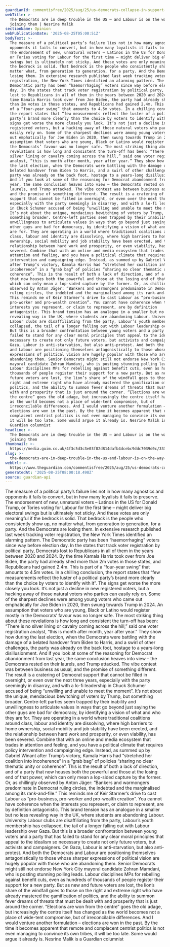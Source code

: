 ```yaml
---
guardianId: commentisfree/2025/aug/25/us-democrats-collapse-in-support-labour-uk
webTitle: >-
  The Democrats are in deep trouble in the US – and Labour is on the way to
  joining them | Nesrine Malik
sectionName: Opinion
webPublicationDate: '2025-08-25T05:00:51Z'
bodyText: >-
  The measure of a political party’s failure lies not in how many agnostics and
  opponents it fails to convert, but in how many loyalists it fails to preserve.
  The endorsement of new, unnatural voters – Latinos in the US for Donald Trump,
  or Tories voting for Labour for the first time – might deliver big electoral
  swings but is ultimately not sticky. And these votes are only meaningful if
  the bedrock is solid. That bedrock is the people who consistently show up, no
  matter what, from generation to generation, for a party. And the Democrats are
  losing them. In extensive research published last week tracking voter
  registration, the New York Times identified an alarming pattern. The
  Democratic party has been “haemorrhaging” voters since way before election
  day. In the states that track voter registration by political party, Democrats
  lost to Republicans in all of them in the years between 2020 and 2024. By the
  time Kamala Harris took over from Joe Biden, the party had already shed more
  than 2m votes in those states, and Republicans had gained 2.4m. This is part
  of a “four-year swing” that amounts to 4.5m votes. In a chilling conclusion,
  the report states that “few measurements reflect the luster of a political
  party’s brand more clearly than the choice by voters to identify with it”. The
  signs get worse the more closely you look. It’s not just a decline in new
  registered voters, but a hacking away of those natural voters who parties can
  easily rely on. Some of the sharpest declines were among young voters who came
  out emphatically for Joe Biden in 2020, then swung towards Trump in 2024. An
  assumption that voters who are young, Black or Latino would register mostly in
  the Democrats’ favour was no longer safe. The most striking thing about these
  revelations is how long and consistent the turn-off has been: “There is no
  silver lining or cavalry coming across the hill,” said one voter registration
  analyst, “this is month after month, year after year.” They show how during
  the last election, when the Democrats were battling with the damage of a
  belated handover from Biden to Harris, and a swirl of other challenges, the
  party was already on the back foot, hostage to a years-long disillusionment.
  And if you look at some of the reasoning for Democrat abandonment from last
  year, the same conclusion heaves into view – the Democrats rested on their
  laurels, and Trump attacked. The vibe contest was between business as usual,
  and the promise of something different. The result is a cratering of Democrat
  support that cannot be filled in overnight, or even over the next three years,
  especially with the party seemingly in disarray, and with a lo-fi leadership
  in Chuck Schumer accused of being “unwilling and unable to meet the moment”.
  It’s not about the unique, mendacious bewitching of voters by Trump, but
  something broader. Centre-left parties seem trapped by their inability and
  unwillingness to articulate values in ways that go beyond just saying the
  other guys are bad for democracy, by identifying a vision of what and who they
  are for. They are operating in a world where traditional coalitions around
  class, labour and identity are dissolving, where high barriers to home
  ownership, social mobility and job stability have been erected, and the
  relationship between hard work and prosperity, or even viability, has been
  severed. Combine that with an online and media ecosystem that trades in
  attention and feeling, and you have a political climate that requires policy
  intervention and campaigning edge. Instead, as summed up by Gabriel Winant
  after Trump’s victory, Kamala Harris had “stretched her coalition into
  incoherence” in a “grab bag” of policies “sharing no clear thematic unity or
  coherence”. This is the result of both a lack of direction, and of a party
  that now houses both the powerful and those at the losing end of that power,
  which can only mean a lop-sided capture by the former. Or, as chillingly
  observed by Anton Jäger: “Bankers and warmongers predominate in Democrat
  ruling circles, the indebted and the marginalised among its rank-and-file.”
  This reminds me of Keir Starmer’s drive to cast Labour as “pro-business,
  pro-worker and pro-wealth creation”. You cannot have coherence when the
  interests you represent, or claim to represent, are by definition
  antagonistic. This brand tension has an analogue in a smaller but no less
  revealing way in the UK, where students are abandoning Labour. University
  Labour clubs are disaffiliating from the party, Labour’s youth membership has
  collapsed, the tail of a longer falling out with Labour leadership over Gaza.
  But this is a broader confrontation between young voters and a party that has
  failed to stand for any clear moral principles that appeal to the idealism so
  necessary to create not only future voters, but activists and campaigners. On
  Gaza, Labour is anti-starvation, but also anti-protest. And both the Democrats
  and Labour are positioning themselves antagonistically to those whose sharper
  expressions of political vision are hugely popular with those who are
  abandoning them. Senior Democrats might still not endorse New York City
  mayoral candidate Zohran Mamdani, who is posting stunning polling leads.
  Labour disciplines MPs for rebelling against benefit cuts, even as hundreds of
  thousands of people register their support for a new party. But as new and
  future voters are lost, the lion’s share of the windfall goes to those on the
  right and extreme right who have already mastered the gamification of
  politics, and the ability to summon fever dreams of threats that must be dealt
  with and prosperity that is just around the corner. “Elections are won from
  the centre” goes the old adage, but increasingly the centre itself has changed
  as the world becomes not a place of wide-tent compromise, but of
  irreconcilable differences. And I would venture another formulation –
  elections are won in the past. By the time it becomes apparent that remote and
  complacent centrist politics is not even managing to convince its own tribes,
  it will be too late. Some would argue it already is. Nesrine Malik is a
  Guardian columnist
headline: >-
  The Democrats are in deep trouble in the US – and Labour is on the way to
  joining them
thumbnail: >-
  https://media.guim.co.uk/4f3c5d3c3e03f82d814dafb4dcebc9ddc7039d0c/333_0_2562_2050/500.jpg
slug: >-
  the-democrats-are-in-deep-trouble-in-the-us-and-labour-is-on-the-way-to-joining-them-or-nesrine-malik
webUrl: >-
  https://www.theguardian.com/commentisfree/2025/aug/25/us-democrats-collapse-in-support-labour-uk
generatedAt: '2025-08-25T08:00:18.498Z'
source: guardian-api
---
```

The measure of a political party’s failure lies not in how many agnostics and opponents it fails to convert, but in how many loyalists it fails to preserve. The endorsement of new, unnatural voters – Latinos in the US for Donald Trump, or Tories voting for Labour for the first time – might deliver big electoral swings but is ultimately not sticky. And these votes are only meaningful if the bedrock is solid. That bedrock is the people who consistently show up, no matter what, from generation to generation, for a party. And the Democrats are losing them. In extensive research published last week tracking voter registration, the New York Times identified an alarming pattern. The Democratic party has been “haemorrhaging” voters since way before election day. In the states that track voter registration by political party, Democrats lost to Republicans in all of them in the years between 2020 and 2024. By the time Kamala Harris took over from Joe Biden, the party had already shed more than 2m votes in those states, and Republicans had gained 2.4m. This is part of a “four-year swing” that amounts to 4.5m votes. In a chilling conclusion, the report states that “few measurements reflect the luster of a political party’s brand more clearly than the choice by voters to identify with it”. The signs get worse the more closely you look. It’s not just a decline in new registered voters, but a hacking away of those natural voters who parties can easily rely on. Some of the sharpest declines were among young voters who came out emphatically for Joe Biden in 2020, then swung towards Trump in 2024. An assumption that voters who are young, Black or Latino would register mostly in the Democrats’ favour was no longer safe. The most striking thing about these revelations is how long and consistent the turn-off has been: “There is no silver lining or cavalry coming across the hill,” said one voter registration analyst, “this is month after month, year after year.” They show how during the last election, when the Democrats were battling with the damage of a belated handover from Biden to Harris, and a swirl of other challenges, the party was already on the back foot, hostage to a years-long disillusionment. And if you look at some of the reasoning for Democrat abandonment from last year, the same conclusion heaves into view – the Democrats rested on their laurels, and Trump attacked. The vibe contest was between business as usual, and the promise of something different. The result is a cratering of Democrat support that cannot be filled in overnight, or even over the next three years, especially with the party seemingly in disarray, and with a lo-fi leadership in Chuck Schumer accused of being “unwilling and unable to meet the moment”. It’s not about the unique, mendacious bewitching of voters by Trump, but something broader. Centre-left parties seem trapped by their inability and unwillingness to articulate values in ways that go beyond just saying the other guys are bad for democracy, by identifying a vision of what and who they are for. They are operating in a world where traditional coalitions around class, labour and identity are dissolving, where high barriers to home ownership, social mobility and job stability have been erected, and the relationship between hard work and prosperity, or even viability, has been severed. Combine that with an online and media ecosystem that trades in attention and feeling, and you have a political climate that requires policy intervention and campaigning edge. Instead, as summed up by Gabriel Winant after Trump’s victory, Kamala Harris had “stretched her coalition into incoherence” in a “grab bag” of policies “sharing no clear thematic unity or coherence”. This is the result of both a lack of direction, and of a party that now houses both the powerful and those at the losing end of that power, which can only mean a lop-sided capture by the former. Or, as chillingly observed by Anton Jäger: “Bankers and warmongers predominate in Democrat ruling circles, the indebted and the marginalised among its rank-and-file.” This reminds me of Keir Starmer’s drive to cast Labour as “pro-business, pro-worker and pro-wealth creation”. You cannot have coherence when the interests you represent, or claim to represent, are by definition antagonistic. This brand tension has an analogue in a smaller but no less revealing way in the UK, where students are abandoning Labour. University Labour clubs are disaffiliating from the party, Labour’s youth membership has collapsed, the tail of a longer falling out with Labour leadership over Gaza. But this is a broader confrontation between young voters and a party that has failed to stand for any clear moral principles that appeal to the idealism so necessary to create not only future voters, but activists and campaigners. On Gaza, Labour is anti-starvation, but also anti-protest. And both the Democrats and Labour are positioning themselves antagonistically to those whose sharper expressions of political vision are hugely popular with those who are abandoning them. Senior Democrats might still not endorse New York City mayoral candidate Zohran Mamdani, who is posting stunning polling leads. Labour disciplines MPs for rebelling against benefit cuts, even as hundreds of thousands of people register their support for a new party. But as new and future voters are lost, the lion’s share of the windfall goes to those on the right and extreme right who have already mastered the gamification of politics, and the ability to summon fever dreams of threats that must be dealt with and prosperity that is just around the corner. “Elections are won from the centre” goes the old adage, but increasingly the centre itself has changed as the world becomes not a place of wide-tent compromise, but of irreconcilable differences. And I would venture another formulation – elections are won in the past. By the time it becomes apparent that remote and complacent centrist politics is not even managing to convince its own tribes, it will be too late. Some would argue it already is. Nesrine Malik is a Guardian columnist
